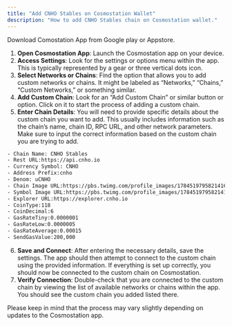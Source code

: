 ```yaml
---
title: "Add CNHO Stables on Cosmostation Wallet"
description: "How to add CNHO Stables chain on Cosmostation wallet."
---
```


Download Comostation App from Google play or Appstore.

1. **Open Cosmostation App**: Launch the Cosmostation app on your device.
2. **Access Settings**: Look for the settings or options menu within the app. This is typically represented by a gear or three vertical dots icon.
3. **Select Networks or Chains**: Find the option that allows you to add custom networks or chains. It might be labeled as “Networks,” “Chains,” “Custom Networks,” or something similar.
4. **Add Custom Chain**: Look for an “Add Custom Chain” or similar button or option. Click on it to start the process of adding a custom chain.
5. **Enter Chain Details**: You will need to provide specific details about the custom chain you want to add. This usually includes information such as the chain’s name, chain ID, RPC URL, and other network parameters. Make sure to input the correct information based on the custom chain you are trying to add.

```bash
- Chain Name: CNHO Stables
- Rest URL:https://api.cnho.io
- Currency Symbol: CNHO
- Address Prefix:cnho
- Denom: uCNHO
- Chain Image URL:https://pbs.twimg.com/profile_images/1784519795821416448/pOjdXoNR_400x400.png
- Symbol Image URL:https://pbs.twimg.com/profile_images/1784519795821416448/pOjdXoNR_400x400.png
- Explorer URL:https://explorer.cnho.io
- CoinType:118
- CoinDecimal:6
- GasRateTiny:0.0000001
- GasRateLow:0.0000005
- GasRateAverage:0.00015
- SendGasValue:200,000
```

6. **Save and Connect**: After entering the necessary details, save the settings. The app should then attempt to connect to the custom chain using the provided information. If everything is set up correctly, you should now be connected to the custom chain on Cosmostation.
7. **Verify Connection**: Double-check that you are connected to the custom chain by viewing the list of available networks or chains within the app. You should see the custom chain you added listed there.

Please keep in mind that the process may vary slightly depending on updates to the Cosmostation app.